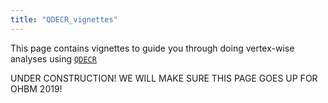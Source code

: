```yaml
---
title: "QDECR_vignettes"
---
```


This page contains vignettes to guide you through doing vertex-wise analyses using [`QDECR`](https://github.com/slamballais/QDECR)

UNDER CONSTRUCTION! WE WILL MAKE SURE THIS PAGE GOES UP FOR OHBM 2019!

